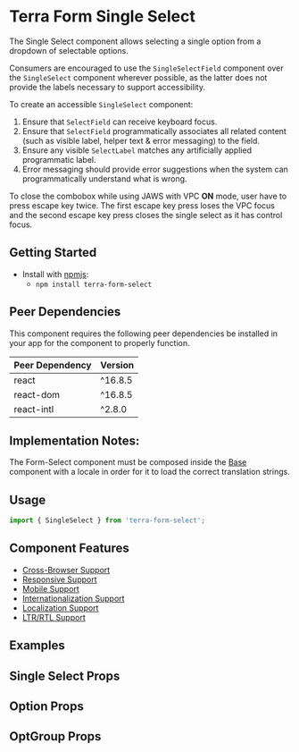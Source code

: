 


<Badge />

# Terra Form Single Select

The Single Select component allows selecting a single option from a dropdown of selectable options.

Consumers are encouraged to use the `SingleSelectField` component over the `SingleSelect` component wherever possible, as the latter does not provide the labels necessary to support accessibility.

To create an accessible `SingleSelect` component:
1. Ensure that `SelectField` can receive keyboard focus.
2. Ensure that `SelectField` programmatically associates all related content (such as visible label, helper text & error messaging) to the field.
3. Ensure any visible `SelectLabel` matches any artificially applied programmatic label.
4. Error messaging should provide error suggestions when the system can programmatically understand what is wrong.

To close the combobox while using JAWS with VPC **ON** mode, user have to press escape key twice. The first escape key press loses the VPC focus and the second escape key press closes the single select as it has control focus.

## Getting Started

- Install with [npmjs](https://www.npmjs.com):
  - `npm install terra-form-select`

<!-- AUTO-GENERATED-CONTENT:START Peer Dependencies -->

## Peer Dependencies

This component requires the following peer dependencies be installed in your app for the component to properly function.

| Peer Dependency | Version |
|-|-|
| react | ^16.8.5 |
| react-dom | ^16.8.5 |
| react-intl | ^2.8.0 |

<!-- AUTO-GENERATED-CONTENT:END -->

## Implementation Notes:

The Form-Select component must be composed inside the [Base][1] component with a locale in order for it to load the correct translation strings.

[1]: /components/cerner-terra-core-docs/base/about

## Usage

```jsx
import { SingleSelect } from 'terra-form-select';
```

## Component Features

- [Cross-Browser Support](https://engineering.cerner.com/terra-ui/about/terra-ui/component-standards#cross-browser-support)
- [Responsive Support](https://engineering.cerner.com/terra-ui/about/terra-ui/component-standards#responsive-support)
- [Mobile Support](https://engineering.cerner.com/terra-ui/about/terra-ui/component-standards#mobile-support)
- [Internationalization Support](https://engineering.cerner.com/terra-ui/about/terra-ui/component-standards#internationalization-i18n)
- [Localization Support](https://engineering.cerner.com/terra-ui/about/terra-ui/component-standards#internationalization-i18n)
- [LTR/RTL Support](https://engineering.cerner.com/terra-ui/about/terra-ui/component-standards#ltr--rtl)

## Examples
<SingleSelectExample description="A Single Select allows selecting a single option." />
<DisabledExample />
<InvalidExample description="Applies theme-specific styling for invalid. Will also display error text when used with a Field." />
<IncompleteExample description="Applies theme-specific styling for incomplete. ***Note: Only use incomplete if given specific guidance, reserved for specific applications when no value has been provided. Not for general use.***" />
<OptGroupExample title="Ability to add Option Groups" description="An OptGroup provides a way to group options together within the listbox." />
<MaxHeightExample title="Ability to set a Maximum Height" description="An example of implementing a custom max height of the dropdown." />
<AllowClearExample title="Ability to Clear Selection" description="An example with an option to clear the selected item." />
<ControlledExample title="Create a Controlled Single Select" description="An example of implementing a controlled Single Select." />

## Single Select Props
<SingleSelectPropsTable />

## Option Props
<OptionPropsTable />

## OptGroup Props
<OptGroupPropsTable />
